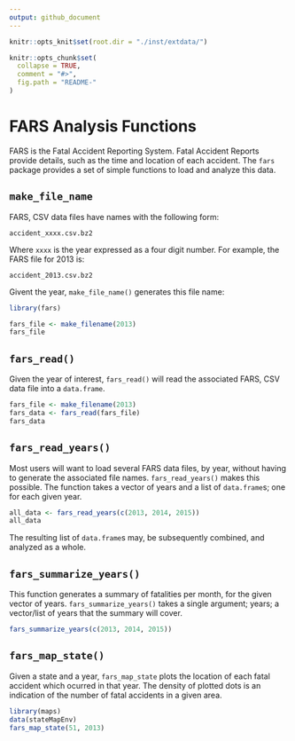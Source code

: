 ```yaml
---
output: github_document
---
```


<!-- README.md is generated from README.Rmd. Please edit that file -->

```r
knitr::opts_knit$set(root.dir = "./inst/extdata/") 
```

```r
knitr::opts_chunk$set(
  collapse = TRUE,
  comment = "#>",
  fig.path = "README-"
)
```

# FARS Analysis Functions

FARS is the Fatal Accident Reporting System.  Fatal Accident Reports provide details, such as the time and location of each accident.  The `fars` package provides a set of simple functions to load and analyze this data.

## `make_file_name`

FARS, CSV data files have names with the following form:

    accident_xxxx.csv.bz2

Where `xxxx` is the year expressed as a four digit number.  For example, the FARS file for 2013 is:

    accident_2013.csv.bz2

Givent the year, `make_file_name()` generates this file name:

```r
library(fars)

fars_file <- make_filename(2013)
fars_file
```

## `fars_read()`

Given the year of interest, `fars_read()` will read the associated FARS, CSV data file into a `data.frame`.




```r
fars_file <- make_filename(2013)
fars_data <- fars_read(fars_file)
fars_data
```

## `fars_read_years()`

Most users will want to load several FARS data files, by year, without having to generate the associated file names.  `fars_read_years()` makes this possible.  The function takes a vector of years and a list of `data.frame`s; one for each given year.

```r
all_data <- fars_read_years(c(2013, 2014, 2015))
all_data
```

The resulting list of `data.frame`s may, be subsequently combined, and analyzed as a whole.

## `fars_summarize_years()`

This function generates a summary of fatalities per month, for the given vector of years. `fars_summarize_years()` takes a single argument; years; a vector/list of years that the summary will cover.

```r
fars_summarize_years(c(2013, 2014, 2015))
```

## `fars_map_state()`

Given a state and a year, `fars_map_state` plots the location of each fatal accident which ocurred in that year.  The density of plotted dots is an indication of the number of fatal accidents in a given area.

```r
library(maps)
data(stateMapEnv)
fars_map_state(51, 2013)
```






